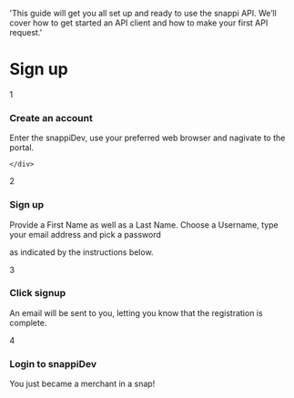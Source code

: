 


  'This guide will get you all set up and ready to use the snappi API. We’ll cover how to get started an API client and how to make your first API request.'

# Sign up


<div class="flex flex-col space-y-4">
  <div class="flex items-center">
    <div class="flex items-center justify-center w-8 h-8 rounded-full bg-blue-400 text-white font-bold">1</div>
    <div class="ml-4">
      <h3 class="text-lg font-semibold">Create an account</h3>
      <p class="text-sm text-gray-600">Enter the snappiDev, use your preferred web browser and nagivate to the portal.</p>
      
    </div>
  </div>
  <div class="flex items-center">
    <div class="flex items-center justify-center w-8 h-8 rounded-full bg-blue-400 text-white font-bold">2</div>
    <div class="ml-4">
      <h3 class="text-lg font-semibold">Sign up</h3>
      <p class="text-sm text-gray-600">Provide a First Name as well as a Last Name. Choose a Username, type your email address and pick a password </p>
      <p class="text-sm text-gray-600">as indicated by the instructions below.</p>
    </div>    
  </div>
  <div class="flex items-center">
    <div class="flex items-center justify-center w-8 h-8 rounded-full bg-blue-400 text-white font-bold">3</div>
    <div class="ml-4">
      <h3 class="text-lg font-semibold">Click signup</h3>
      <p class="text-sm text-gray-600">An email will be sent to you, letting you know that the registration is complete.</p>
    </div> 
  </div>
  <div class="flex items-center">
    <div class="flex items-center justify-center w-8 h-8 rounded-full bg-blue-400 text-white font-bold">4</div>
    <div class="ml-4">
      <h3 class="text-lg font-semibold">Login to snappiDev</h3>
      <p class="text-sm text-gray-600">You just became a merchant in a snap!</p>
    </div> 
  </div>        
</div>












